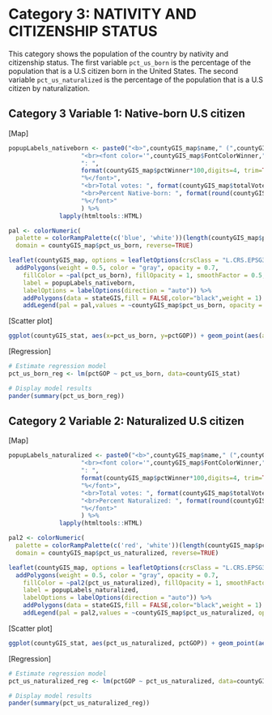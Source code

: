 # Category 3: NATIVITY AND CITIZENSHIP STATUS

This category shows the population of the country by nativity and citizenship status. The first variable `pct_us_born` is the percentage of the population that is a U.S citizen born in the United States. The second variable `pct_us_naturalized` is the percentage of the population that is a U.S citizen by naturalization.

## Category 3 Variable 1: Native-born U.S citizen 

[Map]

```r
popupLabels_nativeborn <- paste0("<b>",countyGIS_map$name," (",countyGIS_map$FIPS,")</b>",
                    "<br><font color='",countyGIS_map$FontColorWinner,"'>",countyGIS_map$winner, 
                    ": ",
                    format(countyGIS_map$pctWinner*100,digits=4, trim=TRUE),
                    "%</font>",
                    "<br>Total votes: ", format(countyGIS_map$totalVotes,big.mark=",", trim=TRUE),
                    "<br>Percent Native-born: ", format(round(countyGIS_map$pct_us_born, 2),big.mark=",", trim=TRUE),
                    "%</font>"
                    ) %>% 
              lapply(htmltools::HTML)
```

```r
pal <- colorNumeric(
  palette = colorRampPalette(c('blue', 'white'))(length(countyGIS_map$pct_us_born)), 
  domain = countyGIS_map$pct_us_born, reverse=TRUE)

leaflet(countyGIS_map, options = leafletOptions(crsClass = "L.CRS.EPSG3857"), width="100%") %>%
  addPolygons(weight = 0.5, color = "gray", opacity = 0.7,
    fillColor = ~pal(pct_us_born), fillOpacity = 1, smoothFactor = 0.5,
    label = popupLabels_nativeborn,
    labelOptions = labelOptions(direction = "auto")) %>%
    addPolygons(data = stateGIS,fill = FALSE,color="black",weight = 1) %>%
    addLegend(pal = pal,values = ~countyGIS_map$pct_us_born, opacity = 0.7, title = "% Native-born",position = "bottomright")
```


[Scatter plot]

```r
ggplot(countyGIS_stat, aes(x=pct_us_born, y=pctGOP)) + geom_point(aes(alpha = pct_white, shape = ".")) + geom_smooth(method = "lm", se=FALSE)
```


[Regression]

```r
# Estimate regression model
pct_us_born_reg <- lm(pctGOP ~ pct_us_born, data=countyGIS_stat)

# Display model results
pander(summary(pct_us_born_reg))
```

## Category 2 Variable 2: Naturalized U.S citizen

[Map]

```r
popupLabels_naturalized <- paste0("<b>",countyGIS_map$name," (",countyGIS_map$FIPS,")</b>",
                    "<br><font color='",countyGIS_map$FontColorWinner,"'>",countyGIS_map$winner, 
                    ": ",
                    format(countyGIS_map$pctWinner*100,digits=4, trim=TRUE),
                    "%</font>",
                    "<br>Total votes: ", format(countyGIS_map$totalVotes,big.mark=",", trim=TRUE),
                    "<br>Percent Naturalized: ", format(round(countyGIS_map$pct_us_naturalized, 2),big.mark=",", trim=TRUE),
                    "%</font>"
                    ) %>% 
              lapply(htmltools::HTML)
```

```r
pal2 <- colorNumeric(
  palette = colorRampPalette(c('red', 'white'))(length(countyGIS_map$pct_us_naturalized)), 
  domain = countyGIS_map$pct_us_naturalized, reverse=TRUE)

leaflet(countyGIS_map, options = leafletOptions(crsClass = "L.CRS.EPSG3857"), width="100%") %>%
  addPolygons(weight = 0.5, color = "gray", opacity = 0.7,
    fillColor = ~pal2(pct_us_naturalized), fillOpacity = 1, smoothFactor = 0.5,
    label = popupLabels_naturalized,
    labelOptions = labelOptions(direction = "auto")) %>%
    addPolygons(data = stateGIS,fill = FALSE,color="black",weight = 1) %>%
    addLegend(pal = pal2,values = ~countyGIS_map$pct_us_naturalized, opacity = 0.7, title = "% Naturalized",position = "bottomright")
```


[Scatter plot]

```r
ggplot(countyGIS_stat, aes(pct_us_naturalized, pctGOP)) + geom_point(aes(alpha = pct_white, shape = ".")) + geom_smooth(method = "lm", se = FALSE) 
```


[Regression]

```r
# Estimate regression model
pct_us_naturalized_reg <- lm(pctGOP ~ pct_us_naturalized, data=countyGIS_stat)

# Display model results
pander(summary(pct_us_naturalized_reg))
```



